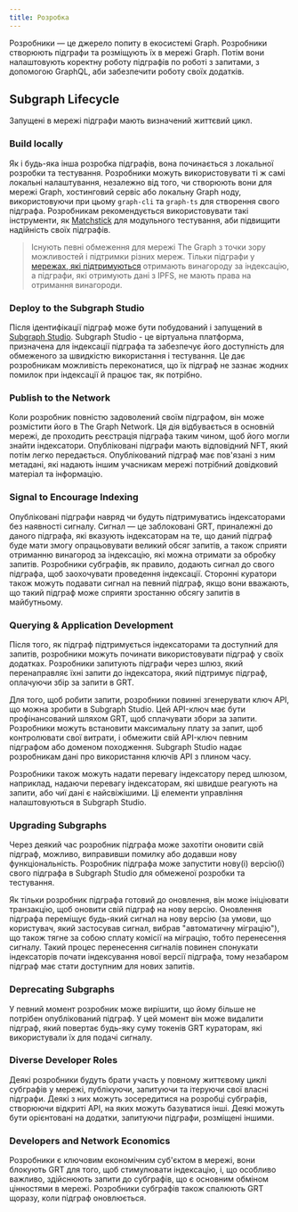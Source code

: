 ```yaml
---
title: Розробка
---
```


Розробники — це джерело попиту в екосистемі Graph. Розробники створюють підграфи та розміщують їх в мережі Graph. Потім вони налаштовують коректну роботу підграфів по роботі з запитами, з допомогою GraphQL, аби забезпечити роботу своїх додатків.

## Subgraph Lifecycle

Запущені в мережі підграфи мають визначений життєвий цикл.

### Build locally

Як і будь-яка інша розробка підграфів, вона починається з локальної розробки та тестування. Розробники можуть використовувати ті ж самі локальні налаштування, незалежно від того, чи створюють вони для мережі Graph, хостинговий сервіс або локальну Graph ноду, використовуючи при цьому `graph-cli` та `graph-ts` для створення свого підграфа. Розробникам рекомендується використовувати такі інструменти, як [Matchstick](https://github.com/LimeChain/matchstick) для модульного тестування, аби підвищити надійність своїх підграфів.

> Існують певні обмеження для мережі The Graph з точки зору можливостей і підтримки різних мереж. Тільки підграфи у [мережах, які підтримуються](/developing/supported-networks) отримають винагороду за індексацію, а підграфи, які отримують дані з IPFS, не мають права на отримання винагороди.

### Deploy to the Subgraph Studio

Після ідентифікації підграф може бути побудований і запущений в [Subgraph Studio](https://thegraph.com/docs/en/deploying/subgraph-studio-faqs/). Subgraph Studio - це віртуальна платформа, призначена для індексації підграфа та забезпечує його доступність для обмеженого за швидкістю використання і тестування. Це дає розробникам можливість переконатися, що їх підграф не зазнає жодних помилок при індексації й працює так, як потрібно.

### Publish to the Network

Коли розробник повністю задоволений своїм підграфом, він може розмістити його в The Graph Network. Ця дія відбувається в основній мережі, де проходить реєстрація підграфа таким чином, щоб його могли знайти індексатори. Опубліковані підграфи мають відповідний NFT, який потім легко передається. Опублікований підграф має пов'язані з ним метадані, які надають іншим учасникам мережі потрібний довідковий матеріал та інформацію.

### Signal to Encourage Indexing

Опубліковані підграфи навряд чи будуть підтримуватись індексаторами без наявності сигналу. Сигнал — це заблоковані GRT, приналежні до даного підграфа, які вказують індексаторам на те, що даний підграф буде мати змогу опрацьовувати великий обсяг запитів, а також сприяти отриманню винагород за індексацію, які можна отримати за обробку запитів. Розробники субграфів, як правило, додають сигнал до свого підграфа, щоб заохочувати проведення індексації. Сторонні куратори також можуть подавати сигнал на певний підграф, якщо вони вважають, що такий підграф може сприяти зростанню обсягу запитів в майбутньому.

### Querying & Application Development

Після того, як підграф підтримується індексаторами та доступний для запитів, розробники можуть починати використовувати підграф у своїх додатках. Розробники запитують підграфи через шлюз, який перенаправляє їхні запити до індексатора, який підтримує підграф, оплачуючи збір за запити в GRT.

Для того, щоб робити запити, розробники повинні згенерувати ключ API, що можна зробити в Subgraph Studio. Цей API-ключ має бути профінансований шляхом GRT, щоб сплачувати збори за запити. Розробники можуть встановити максимальну плату за запит, щоб контролювати свої витрати, і обмежити свій API-ключ певним підграфом або доменом походження. Subgraph Studio надає розробникам дані про використання ключів API з плином часу.

Розробники також можуть надати перевагу індексатору перед шлюзом, наприклад, надаючи перевагу індексаторам, які швидше реагують на запити, або чиї дані є найсвіжішими. Ці елементи управління налаштовуються в Subgraph Studio.

### Upgrading Subgraphs

Через деякий час розробник підграфа може захотіти оновити свій підграф, можливо, виправивши помилку або додавши нову функціональність. Розробник підграфа може запустити нову(і) версію(ї) свого підграфа в Subgraph Studio для обмеженої розробки та тестування.

Як тільки розробник підграфа готовий до оновлення, він може ініціювати транзакцію, щоб оновити свій підграф на нову версію. Оновлення підграфа переміщує будь-який сигнал на нову версію (за умови, що користувач, який застосував сигнал, вибрав "автоматичну міграцію"), що також тягне за собою сплату комісії на міграцію, тобто перенесення сигналу. Такий процес перенесення сигналів повинен спонукати індексаторів почати індексування нової версії підграфа, тому незабаром підграф має стати доступним для нових запитів.

### Deprecating Subgraphs

У певний момент розробник може вирішити, що йому більше не потрібен опублікований підграф. У цей момент він може видалити підграф, який повертає будь-яку суму токенів GRT кураторам, які використували їх для подачі сигналу.

### Diverse Developer Roles

Деякі розробники будуть брати участь у повному життєвому циклі субграфів у мережі, публікуючи, запитуючи та ітеруючи свої власні підграфи. Деякі з них можуть зосередитися на розробці субграфів, створюючи відкриті API, на яких можуть базуватися інші. Деякі можуть бути орієнтовані на додатки, запитуючи підграфи, розміщені іншими.

### Developers and Network Economics

Розробники є ключовим економічним суб'єктом в мережі, вони блокують GRT для того, щоб стимулювати індексацію, і, що особливо важливо, здійснюють запити до субграфів, що є основним обміном цінностями в мережі. Розробники субграфів також спалюють GRT щоразу, коли підграф оновлюється.
